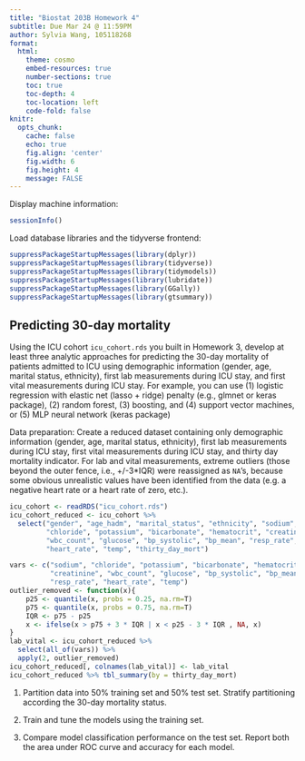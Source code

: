 ```yaml
---
title: "Biostat 203B Homework 4"
subtitle: Due Mar 24 @ 11:59PM
author: Sylvia Wang, 105118268
format:
  html:
    theme: cosmo
    embed-resources: true
    number-sections: true
    toc: true
    toc-depth: 4
    toc-location: left
    code-fold: false
knitr:
  opts_chunk: 
    cache: false    
    echo: true
    fig.align: 'center'
    fig.width: 6
    fig.height: 4
    message: FALSE
---
```


Display machine information:
```r
sessionInfo()
```
Load database libraries and the tidyverse frontend:
```r
suppressPackageStartupMessages(library(dplyr))
suppressPackageStartupMessages(library(tidyverse))
suppressPackageStartupMessages(library(tidymodels))
suppressPackageStartupMessages(library(lubridate))
suppressPackageStartupMessages(library(GGally))
suppressPackageStartupMessages(library(gtsummary))
```

## Predicting 30-day mortality

Using the ICU cohort `icu_cohort.rds` you built in Homework 3, develop at least three analytic approaches for predicting the 30-day mortality of patients admitted to ICU using demographic information (gender, age, marital status, ethnicity), first lab measurements during ICU stay, and first vital measurements during ICU stay. For example, you can use (1) logistic regression with elastic net (lasso + ridge) penalty (e.g., glmnet or keras package), (2) random forest, (3) boosting, and (4) support vector machines, or (5) MLP neural network (keras package)

Data preparation:
Create a reduced dataset containing only demographic information (gender, age, marital status, ethnicity), first lab measurements during ICU stay, first vital measurements during ICU stay, and thirty day mortality indicator.
For lab and vital measurements, extreme outliers (those beyond the outer fence, i.e., +/-3*IQR) were reassigned as `NA`'s, because some obvious unrealistic values have been identified from the data (e.g. a negative heart rate or a heart rate of zero, etc.).
```r
icu_cohort <- readRDS("icu_cohort.rds") 
icu_cohort_reduced <- icu_cohort %>% 
  select("gender", "age_hadm", "marital_status", "ethnicity", "sodium",
         "chloride", "potassium", "bicarbonate", "hematocrit", "creatinine",
         "wbc_count", "glucose", "bp_systolic", "bp_mean", "resp_rate",
         "heart_rate", "temp", "thirty_day_mort") 

vars <- c("sodium", "chloride", "potassium", "bicarbonate", "hematocrit",
          "creatinine", "wbc_count", "glucose", "bp_systolic", "bp_mean", 
          "resp_rate", "heart_rate", "temp")
outlier_removed <- function(x){
    p25 <- quantile(x, probs = 0.25, na.rm=T)
    p75 <- quantile(x, probs = 0.75, na.rm=T)
    IQR <- p75 - p25
    x <- ifelse(x > p75 + 3 * IQR | x < p25 - 3 * IQR , NA, x)
}
lab_vital <- icu_cohort_reduced %>% 
  select(all_of(vars)) %>% 
  apply(2, outlier_removed)
icu_cohort_reduced[, colnames(lab_vital)] <- lab_vital
icu_cohort_reduced %>% tbl_summary(by = thirty_day_mort)
```

1. Partition data into 50% training set and 50% test set. Stratify partitioning according the 30-day mortality status.

2. Train and tune the models using the training set.

3. Compare model classification performance on the test set. Report both the area under ROC curve and accuracy for each model.




